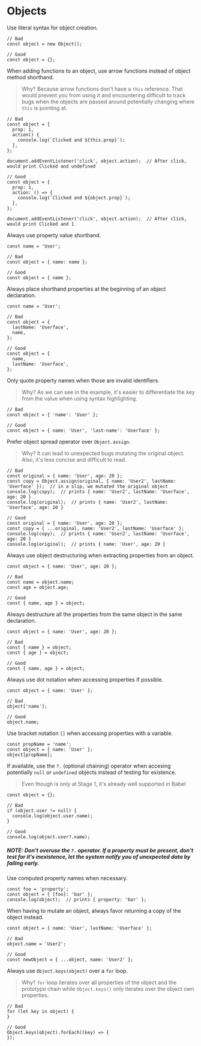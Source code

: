 # Objects

Use literal syntax for object creation.

    // Bad
    const object = new Object();
    
    // Good
    const object = {};

When adding functions to an object, use arrow functions instead of object method shorthand.

> Why? Because arrow functions don't have a `this` reference. That would prevent you from using it and encountering difficult to track bugs when the objects are passed around potentially changing where `this` is pointing at.

    // Bad
    const object = {
      prop: 1,
      action() {
        console.log(`Clicked and ${this.prop}`);
      },
    };
    
    document.addEventListener('click', object.action);  // After click, would print Clicked and undefined
    
    // Good
    const object = {
      prop: 1,
      action: () => {
        console.log(`Clicked and ${object.prop}`); 
      },
    };
    
    document.addEventListener('click', object.action);  // After click, would print Clicked and 1

Always use property value shorthand.

    const name = 'User';
    
    // Bad
    const object = { name: name };
    
    // Good
    const object = { name };

Always place shorthand properties at the beginning of an object declaration.

    const name = 'User';
    
    // Bad
    const object = {
      lastName: 'Userface',
      name,
    };
    
    // Good
    const object = {
      name,
      lastName: 'Userface',
    };

Only quote property names when those are invalid identifiers.

> Why? As we can see in the example, it's easier to differentiate the key from the value when using syntax highlighting.

    // Bad
    const object = { 'name': 'User' };
    
    // Good
    const object = { name: 'User', 'last-name': 'Userface' };

Prefer object spread operator over `Object.assign`.

> Why? It can lead to unexpected bugs mutating the original object. Also, it's less concise and difficult to read.

    // Bad
    const original = { name: 'User', age: 20 };
    const copy = Object.assign(original, { name: 'User2', lastName: 'Userface' });  // in a slip, we mutated the original object
    console.log(copy);  // prints { name: 'User2', lastName: 'Userface', age: 20 }
    console.log(original);  // prints { name: 'User2', lastName: 'Userface', age: 20 }
    
    // Good
    const original = { name: 'User', age: 20 };
    const copy = { ...original, name: 'User2', lastName: 'Userface' };
    console.log(copy);  // prints { name: 'User2', lastName: 'Userface', age: 20 }
    console.log(original);  // prints { name: 'User', age: 20 }

Always use object destructuring when extracting properties from an object.

    const object = { name: 'User', age: 20 };
    
    // Bad
    const name = object.name;
    const age = object.age;
    
    // Good
    const { name, age } = object;

Always destructure all the properties from the same object in the same declaration.

    const object = { name: 'User', age: 20 };
    
    // Bad
    const { name } = object;
    const { age } = object;
    
    // Good
    const { name, age } = object;

Always use dot notation when accessing properties if possible.

    const object = { name: 'User' };
    
    // Bad
    object['name'];
    
    // Good
    object.name;

Use bracket notation `[]` when accessing properties with a variable.

    const propName = 'name';
    const object = { name: 'User' };
    object[propName];

If available, use the `?.` (optional chaining) operator when accesing potentially `null` or `undefined` objects instead of testing for existence.

> Even though is only at Stage 1, it's already well supported in Babel

    const object = {};
    
    // Bad
    if (object.user != null) {
      console.log(object.user.name);
    }
    
    // Good
    console.log(object.user?.name);

#####  **NOTE**: Don't overuse the `?.` operator. If a property must be present, don't test for it's inexistence, let the system notify you of unexpected data by failing early.

Use computed property names when necessary.

    const foo = 'property';
    const object = { [foo]: 'bar' };
    console.log(object);  // prints { property: 'bar' };

When having to mutate an object, always favor returning a copy of the object instead.

    const object = { name: 'User', lastName: 'Userface' };
    
    // Bad
    object.name = 'User2';
    
    // Good
    const newObject = { ...object, name: 'User2' };

Always use `Object.keys(object)` over a `for` loop.

> Why? `for` loop iterates over all properties of the object and the prototype chain while `Object.keys()` only iterates over the object own properties.

    // Bad
    for (let key in object) {
    }
    
    // Good
    Object.keys(object).forEach((key) => {
    });